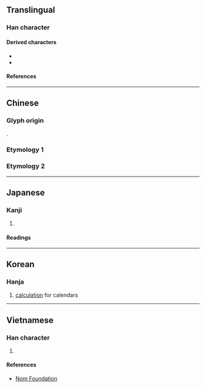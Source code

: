 {{also|麻}}
{{character info}}
==Translingual==

===Han character===
{{Han char|rn=27|rad=厂|as=10|sn=12|four=71294|canj=MHDD|ids=⿸厂秝}}

====Derived characters====
* {{l|mul|[[𤡫]], [[𣙽]], [[𧬎]], [[𧽺]], [[𩅩]]}}
* {{l|mul|[[𠟄]], [[𡐰]], [[𡙽]], [[𠪱]], [[𠪾]], [[曆]], [[歷]], [[㷴]], [[𭶸]], [[𦠓]], [[𠪺]], [[㻺]], [[㽁]], [[𤯍]], [[𪠚]], [[磿]], [[𦠩]], [[𧝏]], [[𧯏]], [[𨬑]], [[𩞨]], [[𡓸]], [[𣦯]], [[𩱔]], [[𪅼]]}}

====References====
{{Han ref|kx=0162.200|dkj=02991|dj=0370.070|hdz=10076.020|uh=53A4}}

----

==Chinese==

===Glyph origin===
{{Han etym}}
{{Han compound|厂|秝|c1=s|c2=p|ls=psc}}.

===Etymology 1===
{{zh-see|歷|v}}

===Etymology 2===
{{zh-see|曆|v}}

----

==Japanese==

===Kanji===
{{ja-kanji|grade=|rs=厂10}}

# {{rfdef|ja|sort=厂10}}

====Readings====
{{ja-readings
|on=れき, りゃく
|kun=おさめる
}}

----

==Korean==

===Hanja===
{{ko-hanja|력}}

# [[calculation]] for calendars

----

==Vietnamese==

===Han character===
{{vi-readings|rs=厂10|reading=lịch}}

# {{rfdef|vi|sort=厂10}}

====References====
* [http://nomfoundation.org/common/nom_details.php?codepoint=53a4 Nom Foundation]